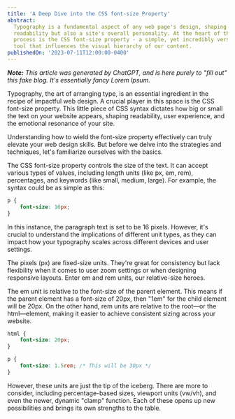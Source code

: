 ```yaml
---
title: 'A Deep Dive into the CSS font-size Property'
abstract:
  Typography is a fundamental aspect of any web page's design, shaping not only
  readability but also a site's overall personality. At the heart of this
  process is the CSS font-size property - a simple, yet incredibly versatile,
  tool that influences the visual hierarchy of our content.
publishedOn: '2023-07-11T12:00:00-0400'
---
```


_**Note:** This article was generated by ChatGPT, and is here purely to "fill
out" this fake blog. It's essentially fancy Lorem Ipsum._

Typography, the art of arranging type, is an essential ingredient in the recipe
of impactful web design. A crucial player in this space is the CSS font-size
property. This little piece of CSS syntax dictates how big or small the text on
your website appears, shaping readability, user experience, and the emotional
resonance of your site.

Understanding how to wield the font-size property effectively can truly elevate
your web design skills. But before we delve into the strategies and techniques,
let's familiarize ourselves with the basics.

The CSS font-size property controls the size of the text. It can accept various
types of values, including length units (like px, em, rem), percentages, and
keywords (like small, medium, large). For example, the syntax could be as simple
as this:

```css
p {
	font-size: 16px;
}
```

In this instance, the paragraph text is set to be 16 pixels. However, it's
crucial to understand the implications of different unit types, as they can
impact how your typography scales across different devices and user settings.

The pixels (px) are fixed-size units. They're great for consistency but lack
flexibility when it comes to user zoom settings or when designing responsive
layouts. Enter em and rem units, our relative-size heroes.

The em unit is relative to the font-size of the parent element. This means if
the parent element has a font-size of 20px, then "1em" for the child element
will be 20px. On the other hand, rem units are relative to the root—or the
html—element, making it easier to achieve consistent sizing across your website.

```css
html {
	font-size: 20px;
}

p {
	font-size: 1.5rem; /* This will be 30px */
}
```

However, these units are just the tip of the iceberg. There are more to
consider, including percentage-based sizes, viewport units (vw/vh), and even the
newer, dynamic "clamp" function. Each of these opens up new possibilities and
brings its own strengths to the table.
